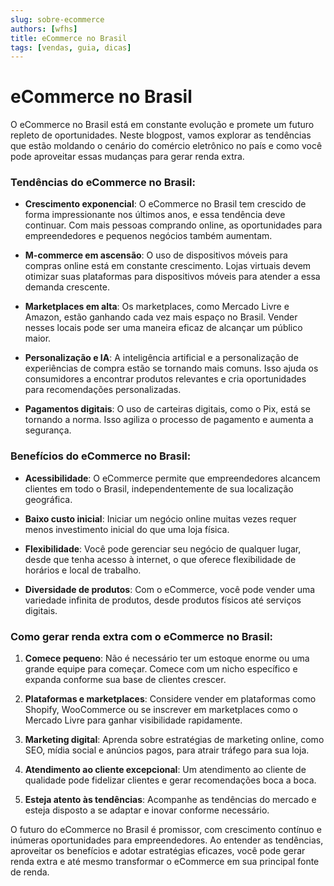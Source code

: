 ```yaml
---
slug: sobre-ecommerce
authors: [wfhs]
title: eCommerce no Brasil
tags: [vendas, guia, dicas]
---
```


# eCommerce no Brasil

O eCommerce no Brasil está em constante evolução e promete um futuro repleto de oportunidades. Neste blogpost, vamos explorar as tendências que estão moldando o cenário do comércio eletrônico no país e como você pode aproveitar essas mudanças para gerar renda extra.

### Tendências do eCommerce no Brasil:

- **Crescimento exponencial**: O eCommerce no Brasil tem crescido de forma impressionante nos últimos anos, e essa tendência deve continuar. Com mais pessoas comprando online, as oportunidades para empreendedores e pequenos negócios também aumentam.

- **M-commerce em ascensão**: O uso de dispositivos móveis para compras online está em constante crescimento. Lojas virtuais devem otimizar suas plataformas para dispositivos móveis para atender a essa demanda crescente.

- **Marketplaces em alta**: Os marketplaces, como Mercado Livre e Amazon, estão ganhando cada vez mais espaço no Brasil. Vender nesses locais pode ser uma maneira eficaz de alcançar um público maior.

- **Personalização e IA**: A inteligência artificial e a personalização de experiências de compra estão se tornando mais comuns. Isso ajuda os consumidores a encontrar produtos relevantes e cria oportunidades para recomendações personalizadas.

- **Pagamentos digitais**: O uso de carteiras digitais, como o Pix, está se tornando a norma. Isso agiliza o processo de pagamento e aumenta a segurança.

### Benefícios do eCommerce no Brasil:

- **Acessibilidade**: O eCommerce permite que empreendedores alcancem clientes em todo o Brasil, independentemente de sua localização geográfica.

- **Baixo custo inicial**: Iniciar um negócio online muitas vezes requer menos investimento inicial do que uma loja física.

- **Flexibilidade**: Você pode gerenciar seu negócio de qualquer lugar, desde que tenha acesso à internet, o que oferece flexibilidade de horários e local de trabalho.

- **Diversidade de produtos**: Com o eCommerce, você pode vender uma variedade infinita de produtos, desde produtos físicos até serviços digitais.

### Como gerar renda extra com o eCommerce no Brasil:

1. **Comece pequeno**: Não é necessário ter um estoque enorme ou uma grande equipe para começar. Comece com um nicho específico e expanda conforme sua base de clientes crescer.

2. **Plataformas e marketplaces**: Considere vender em plataformas como Shopify, WooCommerce ou se inscrever em marketplaces como o Mercado Livre para ganhar visibilidade rapidamente.

3. **Marketing digital**: Aprenda sobre estratégias de marketing online, como SEO, mídia social e anúncios pagos, para atrair tráfego para sua loja.

4. **Atendimento ao cliente excepcional**: Um atendimento ao cliente de qualidade pode fidelizar clientes e gerar recomendações boca a boca.

5. **Esteja atento às tendências**: Acompanhe as tendências do mercado e esteja disposto a se adaptar e inovar conforme necessário.

O futuro do eCommerce no Brasil é promissor, com crescimento contínuo e inúmeras oportunidades para empreendedores. Ao entender as tendências, aproveitar os benefícios e adotar estratégias eficazes, você pode gerar renda extra e até mesmo transformar o eCommerce em sua principal fonte de renda.
